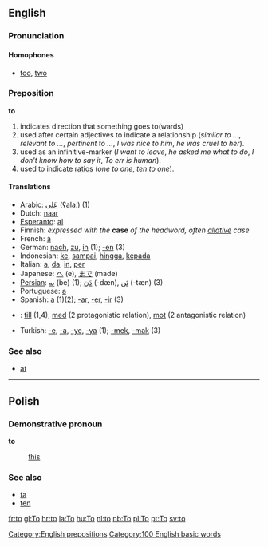 ==English==
===Pronunciation===
====Homophones====
*[[too]], [[two]]

===Preposition===
'''to'''

# indicates direction that something goes to(wards)
# used after certain adjectives to indicate a relationship (''similar to ...'', ''relevant to ...'', ''pertinent to ...'', ''I was nice to him'', ''he was cruel to her'').
# used as an infinitive-marker (''I want to leave'', ''he asked me what to do'', ''I don't know how to say it'', ''To err is human'').
# used to indicate [[ratio]]s (''one to one'', ''ten to one'').

====Translations====
*Arabic: [[عَلی]] (ʕalaː) (1)
*Dutch: [[naar]]
*[[Esperanto]]: [[al]]
*Finnish: ''expressed with the'' '''case''' ''of the headword, often [[allative]] case''
*French: [[à]]
*German: [[nach]], [[zu]], [[in]] (1); [[-en]] (3)
*Indonesian: [[ke]], [[sampai]], [[hingga]], [[kepada]]
*Italian: [[a#Italian|a]], [[da]], [[in#italian|in]], [[per#Italian|per]]
*Japanese: [[へ]] (e), [[まで]] (made)
*[[Persian]]: [[بِه]] (be) (1); [[دَن]] (-dæn), [[تَن]] (-tæn) (3)
*Portuguese: [[a#Portuguese|a]]
*Spanish: [[a#Spanish|a]] (1)(2); [[-ar]], [[-er]], [[-ir]] (3)
*{{sv}}: [[till]] (1,4), [[med]] (2 protagonistic relation), [[mot]] (2 antagonistic relation)
*Turkish: [[-e]], [[-a]], [[-ye]], [[-ya]] (1); [[-mek]], [[-mak]] (3)

===See also===
*[[at]]

----

==Polish==
===Demonstrative pronoun===
'''to'''

: [[this]]

===See also===
* [[ta]]
* [[ten#Polish|ten]]

[[Category:English prepositions]]
[[Category:100 English basic words]]

[[fr:to]]
[[gl:To]]
[[hr:to]]
[[la:To]]
[[hu:To]]
[[nl:to]]
[[nb:To]]
[[pl:To]]
[[pt:To]]
[[sv:to]]